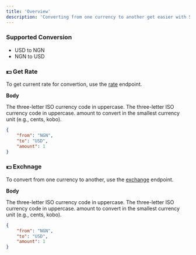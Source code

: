 ```yaml
---
title: 'Overview'
description: 'Converting from one currency to another get easier with Swervpay'
---
```


### Supported Conversion

- USD to NGN
- NGN to USD

### 💵 Get Rate

To get current rate for convertion, use the [rate](/api-reference/fx/rate) endpoint.

**Body**

<ParamField body="to" type="string">
The three-letter ISO currency code in uppercase.
</ParamField>


<ParamField body="from" type="string">
The three-letter ISO currency code in uppercase.
</ParamField>


<ParamField body="amount" type="integer">
 amount to convert in the smallest currency unit (e.g., cents, kobo).
</ParamField>

```json Request Body
{
    "from": "NGN",
    "to": "USD",
    "amount": 1
}
```


### 💵 Exchnage

To convert from one currency to another, use the [exchange](/api-reference/fx/exchange) endpoint.

**Body**

<ParamField body="to" type="string">
The three-letter ISO currency code in uppercase.
</ParamField>


<ParamField body="from" type="string">
The three-letter ISO currency code in uppercase.
</ParamField>


<ParamField body="amount" type="integer">
 amount to convert in the smallest currency unit (e.g., cents, kobo).
</ParamField>


```json Request Body
{
    "from": "NGN",
    "to": "USD",
    "amount": 1
}
```

